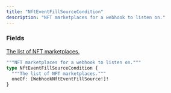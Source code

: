 ```yaml
---
title: "NftEventFillSourceCondition"
description: "NFT marketplaces for a webhook to listen on."
---
```


### Fields

<a href="/api-reference/types/webhooknfteventfillsource">
  <ResponseField name="oneOf" type="[WebhookNftEventFillSource!]!" required>
    The list of NFT marketplaces.
  </ResponseField>
</a>


```graphql NftEventFillSourceCondition
"""NFT marketplaces for a webhook to listen on."""
type NftEventFillSourceCondition {
  """The list of NFT marketplaces."""
  oneOf: [WebhookNftEventFillSource!]!
}
```
